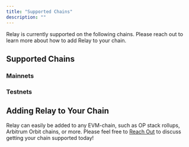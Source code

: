 ```yaml
---
title: "Supported Chains"
description: ""
---
```



Relay is currently supported on the following chains. Please reach out to learn more about how to add Relay to your chain.

## Supported Chains

### Mainnets

<Chains id="mainnetChains" env="mainnets" />

### Testnets

<Chains id="testnetChains" env="testnets" />

## Adding Relay to Your Chain

Relay can easily be added to any EVM-chain, such as OP stack rollups, Arbitrum Orbit chains, or more. Please feel free to [Reach Out](mailto:support@relay.link) to discuss getting your chain supported today!
